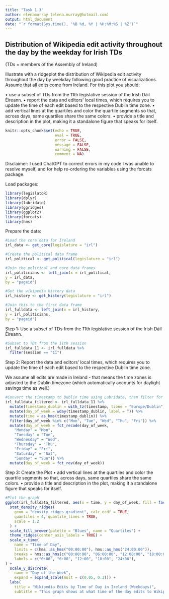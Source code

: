 ```yaml
---
title: "Task 1.3"
author: elenamurray (elena.murray@hotmail.com)
output: html_document
date: "`r format(Sys.time(), '%B %d, %Y | %H:%M:%S | %Z')`"
---
```

## Distribution of Wikipedia edit activity throughout the day by the weekday for Irish TDs
(TDs = members of the Assembly of Ireland)

Illustrate with a ridgeplot the distribution of Wikipedia edit activity throughout the
day by weekday following good practice of visualizations. Assume that all edits come
from Ireland. For this plot you should:

• use a subset of TDs from the 11th legislative session of the Irish Dáil Éireann.
• report the data and editors’ local times, which requires you to update the time of
each edit based to the respective Dublin time zone.
• add vertical lines at the quartiles and color the quartile segments so that, across
days, same quartiles share the same colors.
• provide a title and description in the plot, making it a standalone figure that speaks
for itself.

```r
knitr::opts_chunk$set(echo = TRUE,
                      eval = TRUE,
                      error = FALSE,
                      message = FALSE,
                      warning = FALSE,
                      comment = NA)
```

Disclaimer: I used ChatGPT to correct errors in my code I was unable to resolve myself, and for help re-ordering the variables using the forcats package. 

Load packages:
```r
library(legislatoR)
library(dplyr)
library(lubridate)
library(ggridges)
library(ggplot2)
library(forcats)
library(hms)
```


Prepare the data: 
```r
#Load the core data for Ireland
irl_data <- get_core(legislature = "irl")

#Create the political data frame
irl_political <- get_political(legislature = "irl")

#Join the political and core data frames 
irl_politicians <- left_join(x = irl_political,
y = irl_data,
by = "pageid")

#Get the wikipedia history data
irl_history <- get_history(legislature = "irl")

#Join this to the first data frame 
irl_fulldata <- left_join(x = irl_history,
y = irl_politicians,
by = "pageid")

```

Step 1: Use a subset of TDs from the 11th legislative session of the Irish Dáil Éireann.
```r
#Subset to TDs from the 11th session
irl_fulldata_11 <- irl_fulldata %>% 
  filter(session == "11")

```

Step 2: Report the data and editors’ local times, which requires you to update the time of
each edit based to the respective Dublin time zone.

We assume all edits are made in Ireland - that means the time zones is adjusted to the Dublin timezone (which automatically accounts for daylight savings time as well.)

```r
#Convert the timestamp to Dublin time using Lubridate, then filter for only weekdays
irl_fulldata_filtered <- irl_fulldata_11 %>%
  mutate(timestamp_dublin = with_tz(timestamp, tzone = "Europe/Dublin")) %>% 
  mutate(day_of_week = wday(timestamp_dublin, label = T)) %>% 
  mutate(time = as_hms(timestamp_dublin)) %>% 
  filter(day_of_week %in% c("Mon", "Tue", "Wed", "Thu", "Fri")) %>% 
  mutate(day_of_week = fct_recode(day_of_week,
    "Monday" = "Mon",
    "Tuesday" = "Tue",
    "Wednesday" = "Wed",
    "Thursday" = "Thu",
    "Friday" = "Fri",
    "Saturday" = "Sat",
    "Sunday" = "Sun")) %>% 
  mutate(day_of_week = fct_rev(day_of_week)) 

```

Step 3: Create the Plot
• add vertical lines at the quartiles and color the quartile segments so that, across
days, same quartiles share the same colors.
• provide a title and description in the plot, making it a standalone figure that speaks
for itself.

```r
#Plot the graph 
ggplot(irl_fulldata_filtered, aes(x = time, y = day_of_week, fill = factor(stat(quantile)))) +
  stat_density_ridges(
    geom = "density_ridges_gradient", calc_ecdf = TRUE,
    quantiles = 4, quantile_lines = TRUE,
    scale = 1.2
  ) +
  scale_fill_brewer(palette = "Blues", name = "Quartiles") +
  theme_ridges(center_axis_labels = TRUE) +
  scale_x_time(
    name = "Time of Day",
    limits = c(hms::as_hms("00:00:00"), hms::as_hms("24:00:00")),
    breaks = hms::as_hms(c("00:00:00", "06:00:00", "12:00:00", "18:00:00", "24:00:00")),
    labels = c("0:00", "6:00", "12:00", "18:00", "24:00"),
) +
  scale_y_discrete(
    name = "Day of the Week",
    expand = expand_scale(mult = c(0.05, 0.3))) +
  labs(
    title = "Wikipedia Edits by Time of Day in Ireland (Weekdays)",
    subtitle = "This graph shows at what time of the day edits to Wikipedia pages of Irish \n TDs in the 11th session of the Irish Dáil Éireann are made (on weekdays). \n The times shown are in GMT. Source: LegislatoR package.")

```

